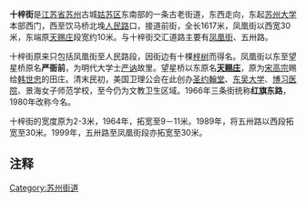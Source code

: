 {{Infobox China Road
|路牌类型 = Suzhou
|中文道路名称= 十梓街
|道路名称拼音= SHI ZI JIE
|图片=
|图片说明=
|道路属性= 
|道路总长度= 1.617
|车速限制=
|行车线数量= 
|所在地区= [[江苏省|江苏省]][[苏州市|苏州市]][[姑苏区|姑苏区]]
|起点= [[苏州大学|苏州大学]]
|终点= [[人民路_(苏州)|人民路]]
|道路命名日期= 
|命名缘由= 街边的十棵[[梓树|梓树]]
|道路旧名= 
|道路动工日期= 
|通车日期= 
|路段主要建筑= [[苏州大学|苏州大学]]
}}
'''十梓街'''是[[江苏省|江苏省]][[苏州|苏州]]古城[[姑苏区|姑苏区]]东南部的一条古老街道，东西走向，东起[[苏州大学|苏州大学]]本部西门，西至饮马桥北堍[[人民路_(苏州)|人民路]]口，接道前街，全长1617米，凤凰街以西宽30米，东端原[[天赐庄|天赐庄]]段宽约10米。与十梓街交汇道路主要有[[凤凰街|凤凰街]]、五卅路。
 
十梓街原来只包括凤凰街至人民路段，因街边有十棵[[梓树|梓树]]而得名。凤凰街以东至望星桥原名'''严衙前'''，为明代大学士[[严讷|严讷]]故里。望星桥以东原名'''[[天赐庄|天赐庄]]'''，原为[[宋高宗|宋高宗]]赐给[[韩世忠|韩世忠]]的田庄。清末民初，美国卫理公会在此创办[[圣约翰堂|圣约翰堂]]、[[东吴大学|东吴大学]]、[[博习医院|博习医院]]、景海女子师范学校，至今仍为文教卫生区域。1966年三条街统称'''红旗东路'''，1980年改称今名。

十梓街的宽度原为2-3米，1964年，拓宽至9－11米。1989年，将五卅路以西段拓宽至30米。1999年，五卅路至凤凰街段亦拓宽至30米。

==注释==
<references />

{{苏州市市区主要道路}}
{{DEFAULTSORT:shizijie}}
[[Category:苏州街道|Category:苏州街道]]